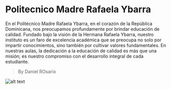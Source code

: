 # Politecnico Madre Rafaela Ybarra


En el Politécnico Madre Rafaela Ybarra, en el corazón de la República Dominicana, nos preocupamos profundamente por brindar educación de calidad. Fundado bajo la visión de la Hermana Rafaela Ybarra, nuestro instituto es un faro de excelencia académica que se preocupa no solo por impartir conocimientos, sino también por cultivar valores fundamentales. En nuestras aulas, la dedicación a la educación de calidad es más que una misión; es nuestro compromiso con el desarrollo integral de cada estudiante. 

> By Daniel ROsario

![alt text](https://assets.website-files.com/63e3d6905bacd6855fa38c1c/63e3d6905bacd670cda391e7_Astro%20Framework%20Thumb-min.jpg)